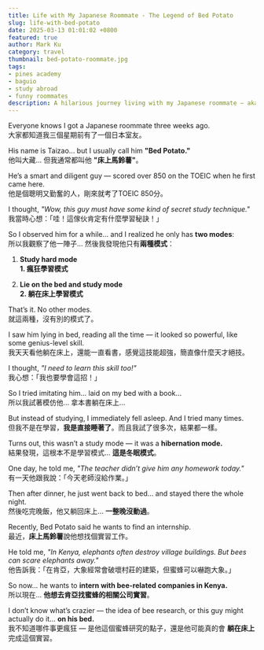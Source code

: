 ```yaml
---
title: Life with My Japanese Roommate - The Legend of Bed Potato
slug: life-with-bed-potato  
date: 2025-03-13 01:01:02 +0800
featured: true
author: Mark Ku
category: travel
thumbnail: bed-potato-roommate.jpg
tags:
- pines academy  
- baguio  
- study abroad  
- funny roommates  
description: A hilarious journey living with my Japanese roommate — aka Bed Potato — who mastered the art of studying from bed.
---
```


Everyone knows I got a Japanese roommate three weeks ago.    
大家都知道我三個星期前有了一個日本室友。  

His name is Taizao... but I usually call him **"Bed Potato."**  
他叫大藏… 但我通常都叫他 **"床上馬鈴薯"**。  

He’s a smart and diligent guy — scored over 850 on the TOEIC when he first came here.  
他是個聰明又勤奮的人，剛來就考了TOEIC 850分。  

I thought, *"Wow, this guy must have some kind of secret study technique."*  
我當時心想：「哇！這傢伙肯定有什麼學習秘訣！」  

So I observed him for a while... and I realized he only has **two modes**:  
所以我觀察了他一陣子… 然後我發現他只有**兩種模式**：  

1. **Study hard mode**  
   **1. 瘋狂學習模式**  

2. **Lie on the bed and study mode**  
   **2. 躺在床上學習模式**  

That’s it. No other modes.  
就這兩種，沒有別的模式了。  

I saw him lying in bed, reading all the time — it looked so powerful, like some genius-level skill.  
我天天看他躺在床上，還能一直看書，感覺這技能超強，簡直像什麼天才絕技。  

I thought, *"I need to learn this skill too!"*  
我心想：「我也要學會這招！」  

So I tried imitating him… laid on my bed with a book…  
所以我試著模仿他… 拿本書躺在床上…  

But instead of studying, I immediately fell asleep. And I tried many times.  
但我不是在學習，**我是直接睡著了**。而且我試了很多次，結果都一樣。  

Turns out, this wasn’t a study mode — it was a **hibernation mode.**  
結果發現，這根本不是學習模式… **這是冬眠模式**。  

One day, he told me, *"The teacher didn’t give him any homework today."*  
有一天他跟我說：「今天老師沒給作業。」  

Then after dinner, he just went back to bed... and stayed there the whole night.  
然後吃完晚飯，他又躺回床上… **一整晚沒動過**。  

Recently, Bed Potato said he wants to find an internship.  
最近，**床上馬鈴薯**說他想找個實習工作。  

He told me, *"In Kenya, elephants often destroy village buildings. But bees can scare elephants away."*  
他告訴我：「在肯亞，大象經常會破壞村莊的建築，但蜜蜂可以嚇跑大象。」  

So now... he wants to **intern with bee-related companies in Kenya.**  
所以現在… **他想去肯亞找蜜蜂的相關公司實習**。  

I don’t know what’s crazier — the idea of bee research, or this guy might actually do it... **on his bed.**  
我不知道哪件事更瘋狂 — 是他這個蜜蜂研究的點子，還是他可能真的會 **躺在床上** 完成這個實習。  
